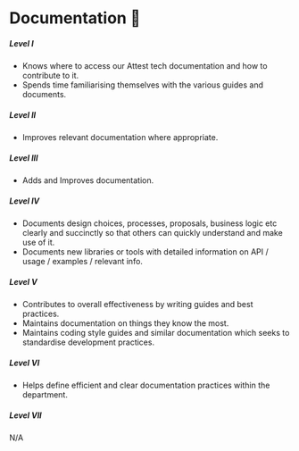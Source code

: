 # Documentation 📜

##### **Level I**

- Knows where to access our Attest tech documentation and how to contribute to it.
- Spends time familiarising themselves with the various guides and documents.

##### **Level II**

- Improves relevant documentation where appropriate.

##### **Level III**

- Adds and Improves documentation.

##### **Level IV**

- Documents design choices, processes, proposals, business logic etc clearly and succinctly so that others can quickly understand and make use of it.
- Documents new libraries or tools with detailed information on API / usage / examples / relevant info.

##### **Level V**

- Contributes to overall effectiveness by writing guides and best practices.
- Maintains documentation on things they know the most.
- Maintains coding style guides and similar documentation which seeks to standardise development practices.

##### **Level VI**

- Helps define efficient and clear documentation practices within the department.

##### **Level VII**

N/A